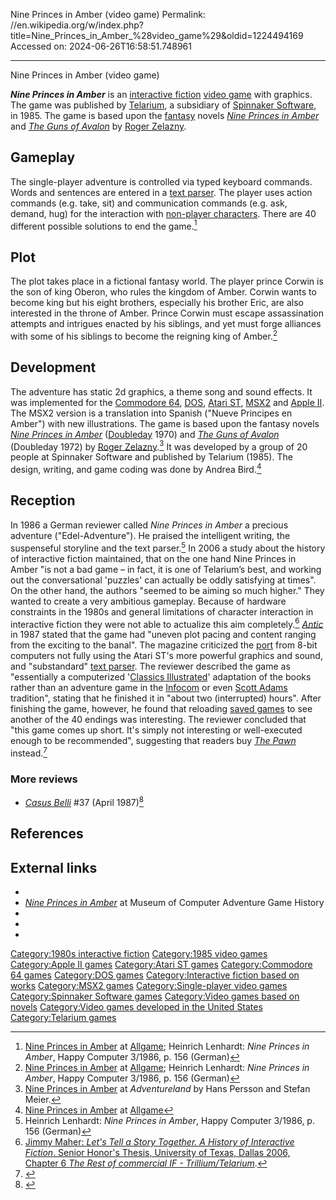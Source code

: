 Nine Princes in Amber (video game)
Permalink: //en.wikipedia.org/w/index.php?title=Nine_Princes_in_Amber_%28video_game%29&oldid=1224494169
Accessed on: 2024-06-26T16:58:51.748961



------
Nine Princes in Amber (video game)
{{Short description|1985 video game}}
{{Infobox video game
| title     = Nine Princes in Amber
| image     = Nine Princes in Amber cover.jpg
| developer = [[Spinnaker Software]]
| designer  = [[Byron Preiss]]<br />[[Roger Zelazny]]
| publisher = [[Telarium]]
| engine    = SAL
| released  = 1985
| genre     = [[Text Adventure]] with graphics
| modes     = [[Single player]]
| platforms = [[Apple II]], [[Atari ST]], [[Commodore 64]], [[DOS]], [[MSX2]]
}}

'''''Nine Princes in Amber''''' is an [[interactive fiction]] [[video game]] with graphics. The game was published by [[Telarium]], a subsidiary of [[Spinnaker Software]], in 1985. The game is based upon the [[fantasy]] novels ''[[Nine Princes in Amber]]'' and ''[[The Guns of Avalon]]'' by [[Roger Zelazny]].

== Gameplay ==
The single-player adventure is controlled via typed keyboard commands. Words and sentences are entered in a [[text parser]]. The player uses action commands (e.g. take, sit) and communication commands (e.g. ask, demand, hug) for the interaction with [[non-player character]]s. There are 40 different possible solutions to end the game.<ref>[http://www.allgame.com/game.php?id=34721 Nine Princes in Amber] {{Webarchive|url=https://web.archive.org/web/20141115112019/http://www.allgame.com/game.php?id=34721 |date=2014-11-15 }} at [[Allgame]]; Heinrich Lenhardt: ''Nine Princes in Amber'', Happy Computer 3/1986, p. 156 (German)</ref>

== Plot ==
The plot takes place in a fictional fantasy world. The player prince Corwin is the son of king Oberon, who rules the kingdom of Amber. Corwin wants to become king but his eight brothers, especially his brother Eric, are also interested in the throne of Amber. Prince Corwin must escape assassination attempts and intrigues enacted by his siblings, and yet must forge alliances with some of his siblings to become the reigning king of Amber.<ref>[http://www.allgame.com/game.php?id=34721 Nine Princes in Amber] {{Webarchive|url=https://web.archive.org/web/20141115112019/http://www.allgame.com/game.php?id=34721 |date=2014-11-15 }} at [[Allgame]]; Heinrich Lenhardt: ''Nine Princes in Amber'', Happy Computer 3/1986, p. 156 (German)</ref>

== Development ==
The adventure has static 2d graphics, a theme song and sound effects. It was implemented for the [[Commodore 64]], [[DOS]], [[Atari ST]], [[MSX2]] and [[Apple II]]. The MSX2 version is a translation into Spanish ("Nueve Principes en Amber") with new illustrations. The game is based upon the fantasy novels ''[[Nine Princes in Amber]]'' ([[Doubleday (publisher)|Doubleday]] 1970) and ''[[The Guns of Avalon]]'' (Doubleday 1972) by [[Roger Zelazny]].<ref>[http://adventure.if-legends.org/Telarium_Corporation.html Nine Princes in Amber] at ''Adventureland'' by Hans Persson and Stefan Meier.</ref> It was developed by a group of 20 people at Spinnaker Software and published by Telarium (1985). The design, writing, and game coding was done by Andrea Bird.<ref>[http://www.allgame.com/game.php?id=34721&tab=credits Nine Princes in Amber] {{Webarchive|url=https://web.archive.org/web/20141117010216/http://www.allgame.com/game.php?id=34721&tab=credits |date=2014-11-17 }} at [[Allgame]]</ref>

== Reception ==
In 1986 a German reviewer called ''Nine Princes in Amber'' a precious adventure ("Edel-Adventure"). He praised the intelligent writing, the suspenseful storyline and the text parser.<ref>Heinrich Lenhardt: ''Nine Princes in Amber'', Happy Computer 3/1986, p. 156 (German)</ref>
In 2006 a study about the history of interactive fiction maintained, that on the one hand Nine Princes in Amber "is not a bad game – in fact, it is one of Telarium’s best, and working out the conversational 'puzzles' can actually be oddly satisfying at times". On the other hand, the authors "seemed to be aiming so much higher." They wanted to create a very ambitious gameplay. Because of hardware constraints in the 1980s and general limitations of character interaction in interactive fiction they were not able to actualize this aim completely.<ref>[http://maher.filfre.net/if-book/if-6.htm Jimmy Maher: ''Let's Tell a Story Together. A History of Interactive Fiction''. Senior Honor's Thesis, University of Texas, Dallas 2006, Chapter 6 ''The Rest of commercial IF - Trillium/Telarium''].</ref> ''[[Antic (magazine)|Antic]]'' in 1987 stated that the game had "uneven plot pacing and content ranging from the exciting to the banal". The magazine criticized the [[Porting#Porting in gaming|port]] from 8-bit computers not fully using the Atari ST's more powerful graphics and sound, and "substandard" [[text parser]]. The reviewer described the game as "essentially a computerized '[[Classics Illustrated]]' adaptation of the books rather than an adventure game in the [[Infocom]] or even [[Scott Adams (game designer)|Scott Adams]] tradition", stating that he finished it in "about two (interrupted) hours". After finishing the game, however, he found that reloading [[saved game]]s to see another of the 40 endings was interesting. The reviewer concluded that "this game comes up short. It's simply not interesting or well-executed enough to be recommended", suggesting that readers buy ''[[The Pawn]]'' instead.<ref name="piersonparry198706">{{Cite magazine |last=Pierson-Parry |first=Jim |date=June 1987 |title=S.D.I. |url=http://www.atarimagazines.com/v6n2/STProductNews.html |magazine=Antic}}</ref>

=== More reviews ===
* ''[[Casus Belli (magazine)|Casus Belli]]'' #37 (April 1987)<ref>{{cite web | url=https://rpggeek.com/rpgissuearticle/138641/ludotique | title=Ludotique &#124; Article &#124; RPGGeek }}</ref>

== References ==
{{reflist}}

== External links ==
* {{moby game|id=/nine-princes-in-amber}}
* [http://mocagh.org/loadpage.php?getgame=nineprinces ''Nine Princes in Amber''] at Museum of Computer Adventure Game History
* {{atarimania|id=10087}}
* {{lemon64 game|id=1794|name=Nine Princes in Amber}}
* {{IFDB|id=scdqysh7ki0yex1k|title=Nine Princes in Amber}}

{{Telarium}}

[[Category:1980s interactive fiction]]
[[Category:1985 video games]]
[[Category:Apple II games]]
[[Category:Atari ST games]]
[[Category:Commodore 64 games]]
[[Category:DOS games]]
[[Category:Interactive fiction based on works]]
[[Category:MSX2 games]]
[[Category:Single-player video games]]
[[Category:Spinnaker Software games]]
[[Category:Video games based on novels]]
[[Category:Video games developed in the United States]]
[[Category:Telarium games]]